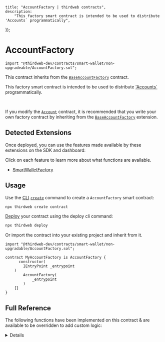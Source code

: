
	title: "AccountFactory | thirdweb contracts",
	description:
		"This factory smart contract is intended to be used to distribute 'Accounts` programmatically",
});

# AccountFactory

```solidity
import "@thirdweb-dev/contracts/smart-wallet/non-upgradeable/AccountFactory.sol";
```

This contract inherits from the [`BaseAccountFactory`](/contracts/build/extensions/erc-4337/SmartWalletFactory) contract.

This factory smart contract is intended to be used to distribute ['Accounts`](/contracts/build/base-contracts/erc-4337/account) programmatically.

<GithubButtonLink href="https://github.com/thirdweb-dev/contracts/blob/main/contracts/prebuilts/account/non-upgradeable/AccountFactory.sol" />

<br />

<Callout title="Modifications" variant="info">

If you modify the [`Account`](/contracts/build/base-contracts/erc-4337/account) contract, it is recommended that you write your own
factory contract by inheriting from the [`BaseAccountFactory`](/contracts/build/extensions/erc-4337/SmartWalletFactory) extension.

</Callout>

## Detected Extensions

Once deployed, you can use the features made available by these extensions on the SDK and dashboard:

Click on each feature to learn more about what functions are available.

- [SmartWalletFactory](/contracts/build/extensions/erc-4337/SmartWalletFactory)

## Usage

Use the [CLI](/cli) [`create`](/cli/create) command to create a `AccountFactory` smart contract:

```bash
npx thirdweb create contract
```

[Deploy](/contracts/deploy/overview) your contract using the deploy cli command:

```bash
npx thirdweb deploy
```

Or import the contract into your existing project and inherit from it.

```solidity
import "@thirdweb-dev/contracts/smart-wallet/non-upgradable/AccountFactory.sol";

contract MyAccountFactory is AccountFactory {
	  constructor(
        IEntryPoint _entrypoint
    )
        AccountFactory(
            _entrypoint
        )
    {}
}
```

## Full Reference

The following functions have been implemented on this contract & are available to be overridden to add custom logic:

<Details id="_initializeAccount" summary="_initializeAccount">

Called in `createAccount`. Initializes the account contract created in `createAccount`.

```solidity
function _initializeAccount(
    address _account,
    address _admin,
    bytes calldata _data
) internal override {
    Account(payable(_account)).initialize(_admin, _data);
}
```

#### \_account

The address of the smart account smart contract to initialize.

#### \_admin

The address to be set as default admin role for the contract. Must be of type `address`.

#### \_data

If extra storage variables are required in your account contract, abi encode the variables,
pass them to this function as the `bytes` argument.

For example:

```solidity
function initializeAccount(
    address _admin,
    bytes calldata _data
) public override initializer {
    Account.initialize(_admin, _data);
}
```

</Details>
